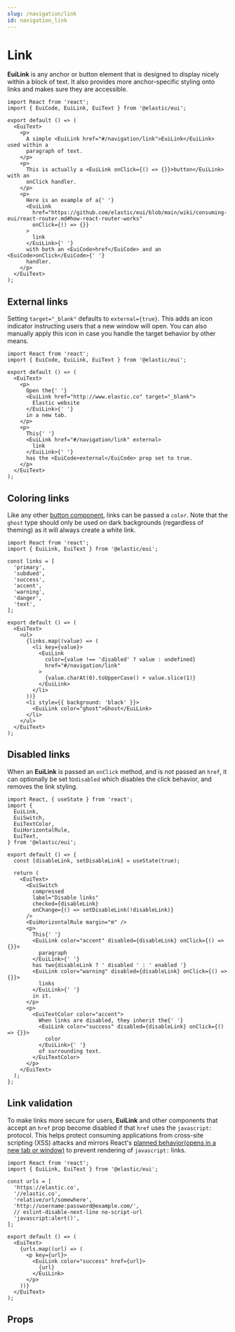 ```yaml
---
slug: /navigation/link
id: navigation_link
---
```


# Link

**EuiLink** is any anchor or button element that is designed to display nicely within a block of text. It also provides more anchor-specific styling onto links and makes sure they are accessible.

```tsx interactive
import React from 'react';
import { EuiCode, EuiLink, EuiText } from '@elastic/eui';

export default () => (
  <EuiText>
    <p>
      A simple <EuiLink href="#/navigation/link">EuiLink</EuiLink> used within a
      paragraph of text.
    </p>
    <p>
      This is actually a <EuiLink onClick={() => {}}>button</EuiLink> with an
      onClick handler.
    </p>
    <p>
      Here is an example of a{' '}
      <EuiLink
        href="https://github.com/elastic/eui/blob/main/wiki/consuming-eui/react-router.md#how-react-router-works"
        onClick={() => {}}
      >
        link
      </EuiLink>{' '}
      with both an <EuiCode>href</EuiCode> and an <EuiCode>onClick</EuiCode>{' '}
      handler.
    </p>
  </EuiText>
);
```

## External links

Setting `target="_blank"` defaults to `external={true}`. This adds an icon indicator instructing users that a new window will open. You can also manually apply this icon in case you handle the target behavior by other means.

```tsx interactive
import React from 'react';
import { EuiCode, EuiLink, EuiText } from '@elastic/eui';

export default () => (
  <EuiText>
    <p>
      Open the{' '}
      <EuiLink href="http://www.elastic.co" target="_blank">
        Elastic website
      </EuiLink>{' '}
      in a new tab.
    </p>
    <p>
      This{' '}
      <EuiLink href="#/navigation/link" external>
        link
      </EuiLink>{' '}
      has the <EuiCode>external</EuiCode> prop set to true.
    </p>
  </EuiText>
);
```

## Coloring links

Like any other [button component](/docs/navigation/button), links can be passed a `color`. Note that the `ghost` type should only be used on dark backgrounds (regardless of theming) as it will always create a white link.

```tsx interactive
import React from 'react';
import { EuiLink, EuiText } from '@elastic/eui';

const links = [
  'primary',
  'subdued',
  'success',
  'accent',
  'warning',
  'danger',
  'text',
];

export default () => (
  <EuiText>
    <ul>
      {links.map((value) => (
        <li key={value}>
          <EuiLink
            color={value !== 'disabled' ? value : undefined}
            href="#/navigation/link"
          >
            {value.charAt(0).toUpperCase() + value.slice(1)}
          </EuiLink>
        </li>
      ))}
      <li style={{ background: 'black' }}>
        <EuiLink color="ghost">Ghost</EuiLink>
      </li>
    </ul>
  </EuiText>
);
```

## Disabled links

When an **EuiLink** is passed an `onClick` method, and is not passed an `href`, it can optionally be set to`disabled` which disables the click behavior, and removes the link styling.

```tsx interactive
import React, { useState } from 'react';
import {
  EuiLink,
  EuiSwitch,
  EuiTextColor,
  EuiHorizontalRule,
  EuiText,
} from '@elastic/eui';

export default () => {
  const [disableLink, setDisableLink] = useState(true);

  return (
    <EuiText>
      <EuiSwitch
        compressed
        label="Disable links"
        checked={disableLink}
        onChange={() => setDisableLink(!disableLink)}
      />
      <EuiHorizontalRule margin="m" />
      <p>
        This{' '}
        <EuiLink color="accent" disabled={disableLink} onClick={() => {}}>
          paragraph
        </EuiLink>{' '}
        has two{disableLink ? ' disabled ' : ' enabled '}
        <EuiLink color="warning" disabled={disableLink} onClick={() => {}}>
          links
        </EuiLink>{' '}
        in it.
      </p>
      <p>
        <EuiTextColor color="accent">
          When links are disabled, they inherit the{' '}
          <EuiLink color="success" disabled={disableLink} onClick={() => {}}>
            color
          </EuiLink>{' '}
          of surrounding text.
        </EuiTextColor>
      </p>
    </EuiText>
  );
};
```

## Link validation

To make links more secure for users, **EuiLink** and other components that accept an `href` prop become disabled if that `href` uses the `javascript:` protocol. This helps protect consuming applications from cross-site scripting (XSS) attacks and mirrors React's [planned behavior(opens in a new tab or window)](https://github.com/facebook/react/blob/940f48b999a3131e77b2545bd7ae252ef27ae6d1/packages/react-dom/src/shared/sanitizeURL.js#L37) to prevent rendering of `javascript:` links.

```tsx interactive
import React from 'react';
import { EuiLink, EuiText } from '@elastic/eui';

const urls = [
  'https://elastic.co',
  '//elastic.co',
  'relative/url/somewhere',
  'http://username:password@example.com/',
  // eslint-disable-next-line no-script-url
  'javascript:alert()',
];

export default () => (
  <EuiText>
    {urls.map((url) => (
      <p key={url}>
        <EuiLink color="success" href={url}>
          {url}
        </EuiLink>
      </p>
    ))}
  </EuiText>
);
```

## Props


<PropTable definition={docgen.EuiLink} />
